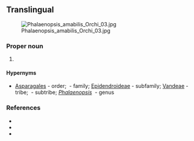==Translingual==
[[File:Phalaenopsis amabilis Orchi 03.jpg|thumb]]

===Proper noun===
{{taxoninfl|head=[[Phalaenopsis]] {{epinew|amabilis||la}}|i=1|g=f}}

# {{taxon|species|family|Orchidaceae|the {{vern|moon orchid}}}}

====Hypernyms====
* {{sense|species}} [[Asparagales]]&nbsp;- order; {{ll|mul|Orchidaceae}}&nbsp;- family; [[Epidendroideae]]&nbsp;- subfamily; [[Vandeae]]&nbsp;- tribe; {{taxlink|Aeridinae|subtribe|noshow=1}}&nbsp;- subtribe; ''[[Phalaenopsis]]'' &nbsp;- genus

===References===
* {{pedia|i=1}}
* {{specieslite|i=1}}
* {{comcatlite|i=1}}